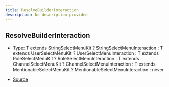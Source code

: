 ```yaml
---
title: ResolveBuilderInteraction
description: No description provided
---
```


## ResolveBuilderInteraction

- Type: T extends StringSelectMenuKit ? StringSelectMenuInteraction : T extends UserSelectMenuKit ? UserSelectMenuInteraction : T extends RoleSelectMenuKit ? RoleSelectMenuInteraction : T extends ChannelSelectMenuKit ? ChannelSelectMenuInteraction : T extends MentionableSelectMenuKit ? MentionableSelectMenuInteraction : never

- [Source](https://github.com/underctrl-io/commandkit/blob/83ef44f10b86e30835e8636786e5222cac412af9/packages/commandkit/src/components/v1/select-menu/SelectMenu.ts#L51)